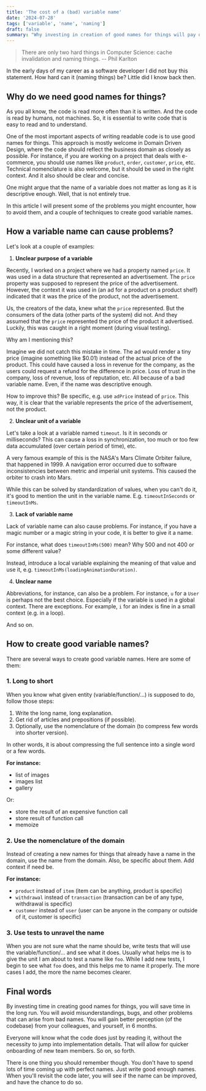 ```yaml
---
title: 'The cost of a (bad) variable name'
date: '2024-07-28'
tags: ['variable', 'name', 'naming']
draft: false
summary: "Why investing in creation of good names for things will pay off in a long run."
---
```


> There are only two hard things in Computer Science: cache invalidation and naming things.
> -- Phil Karlton

In the early days of my career as a software developer I did not buy this statement. How hard can it (naming things) be? Little did I know back then.

## Why do we need good names for things?

As you all know, the code is read more often than it is written. And the code is read by humans, not machines.
So, it is essential to write code that is easy to read and to understand.

One of the most important aspects of writing readable code is to use good names for things.
This approach is mostly welcome in Domain Driven Design, where the code should reflect the business domain as closely as possible.
For instance, if you are working on a project that deals with e-commerce, you should use names like `product`, `order`, `customer`, `price`, etc.
Technical nomenclature is also welcome, but it should be used in the right context. And it also should be clear and concise.

One might argue that the name of a variable does not matter as long as it is descriptive enough. Well, that is not entirely true.

In this article I will present some of the problems you might encounter, how to avoid them, and a couple of techniques to create good variable names.

## How a variable name can cause problems?

Let's look at a couple of examples:

1. **Unclear purpose of a variable**

Recently, I worked on a project where we had a property named `price`. It was used in a data structure that represented an advertisement.
The `price` property was supposed to represent the price of the advertisement. However, the context it was used in (an ad for a product on a product shelf) indicated that it was the price of the product, not the advertisement.

Us, the creators of the data, knew what the `price` represented. But the consumers of the data (other parts of the system) did not.
And they assumed that the `price` represented the price of the product it advertised. Luckily, this was caught in a right moment (during visual testing).

Why am I mentioning this?

Imagine we did not catch this mistake in time. The ad would render a tiny price (imagine something like $0.01) instead of the actual price of the product.
This could have caused a loss in revenue for the company, as the users could request a refund for the difference in price.
Loss of trust in the company, loss of revenue, loss of reputation, etc. All because of a bad variable name. Even, if the name was descriptive enough.

How to improve this? Be specific, e.g. use `adPrice` instead of `price`. This way, it is clear that the variable represents the price of the advertisement, not the product.

2. **Unclear unit of a variable**

Let's take a look at a variable named `timeout`. Is it in seconds or milliseconds? This can cause a loss in synchronization, too much or too few data accumulated (over certain period of time), etc.

A very famous example of this is the NASA's Mars Climate Orbiter failure, that happened in 1999.
A navigation error occurred due to software inconsistencies between metric and imperial unit systems. This caused the orbiter to crash into Mars.

While this can be solved by standardization of values, when you can't do it, it's good to mention the unit in the variable name. E.g. `timeoutInSeconds` or `timeoutInMs`.

3. **Lack of variable name**

Lack of variable name can also cause problems. For instance, if you have a magic number or a magic string in your code, it is better to give it a name.

For instance, what does `timeoutInMs(500)` mean? Why 500 and not 400 or some different value?

Instead, introduce a local variable explaining the meaning of that value and use it, e.g. `timeoutInMs(loadingAnimationDuration)`.

4. **Unclear name**

Abbreviations, for instance, can also be a problem. For instance, `u` for a `User` is perhaps not the best choice. Especially if the variable is used in a global context.
There are exceptions. For example, `i` for an index is fine in a small context (e.g. in a loop).

And so on.

## How to create good variable names?

There are several ways to create good variable names. Here are some of them:

### 1. Long to short

When you know what given entity (variable/function/...) is supposed to do, follow those steps:

1. Write the long name, long explanation.
2. Get rid of articles and prepositions (if possible).
3. Optionally, use the nomenclature of the domain (to compress few words into shorter version).

In other words, it is about compressing the full sentence into a single word or a few words.

**For instance:**
 - list of images
 - images list
 - gallery

Or:
 - store the result of an expensive function call
 - store result of function call
 - memoize

### 2. Use the nomenclature of the domain

Instead of creating a new names for things that already have a name in the domain, use the name from the domain.
Also, be specific about them. Add context if need be.

**For instance:**

 - `product` instead of `item` (item can be anything, product is specific)
 - `withdrawal` instead of `transaction` (transaction can be of any type, withdrawal is specific)
 - `customer` instead of `user` (user can be anyone in the company or outside of it, customer is specific)

### 3. Use tests to unravel the name

When you are not sure what the name should be, write tests that will use the variable/function/... and see what it does.
Usually what helps me is to give the unit I am about to test a name like `foo`.
While I add new tests, I begin to see what `foo` does, and this helps me to name it properly. The more cases I add, the
more the name becomes clearer.

## Final words

By investing time in creating good names for things, you will save time in the long run. You will avoid misunderstandings, bugs, and other problems that can arise from bad names.
You will gain better perception (of the codebase) from your colleagues, and yourself, in 6 months.

Everyone will know what the code does just by reading it, without the necessity to jump into implementation details.
That will allow for quicker onboarding of new team members. So on, so forth.

There is one thing you should remember though. You don't have to spend lots of time coming up with perfect names. Just write good enough names.
When you'll revisit the code later, you will see if the name can be improved, and have the chance to do so.
